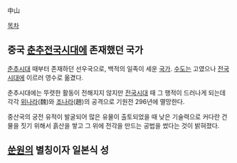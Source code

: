 中山

[[목차]]
== 중국 [[춘추전국시대]]에 존재했던 국가 ==
[[춘추시대]] 때부터 존재하던 선우국으로, 백적의 일족이 세운 [[국가]]. [[수도]]는 고였으나 [[전국시대]]에 이르러 영수로 옮겼다.

춘추시대에는 뚜렷한 활동이 전해지지 않지만 [[전국시대]] 때 그 행적이 드러나게 되는데 각각 [[위나라]](魏)와 [[조나라]](趙)의 공격으로 기원전 296년에 멸망한다.

중산국의 궁전 유적이 발굴되어 많은 유물이 출토되었을 때 낮은 기술력으로 커다란 건물을 짓기 위해서 흙산을 쌓고 그 위에 전각을 만드는 공법을 썼다는 것이 밝혀졌다.

== [[쑨원]]의 별칭이자 일본식 성 ==
